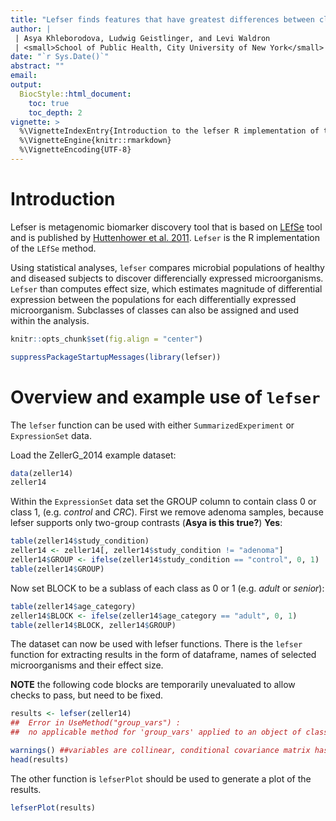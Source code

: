```yaml
---
title: "Lefser finds features that have greatest differences between classes."
author: |
 | Asya Khleborodova, Ludwig Geistlinger, and Levi Waldron
 | <small>School of Public Health, City University of New York</small>
date: "`r Sys.Date()`"
abstract: ""
email:
output:
  BiocStyle::html_document:
    toc: true
    toc_depth: 2
vignette: >
  %\VignetteIndexEntry{Introduction to the lefser R implementation of the popular LEfSE software for biomarker discovery in microbiome analysis.}
  %\VignetteEngine{knitr::rmarkdown}
  %\VignetteEncoding{UTF-8}
---
```


# Introduction

Lefser is metagenomic biomarker discovery tool that is based on [LEfSe](https://huttenhower.sph.harvard.edu/galaxy/) tool and is published by [Huttenhower et al. 2011](https://www.ncbi.nlm.nih.gov/pmc/articles/PMC3218848/). `Lefser` is the R implementation of the `LEfSe` method.

Using statistical analyses, `lefser` compares microbial populations of healthy and diseased subjects to discover differencially expressed microorganisms. `Lefser` than computes effect size, which estimates magnitude of differential expression between the populations for each differentially expressed microorganism. Subclasses of classes can also be assigned and used within the analysis.

```r
knitr::opts_chunk$set(fig.align = "center")
```

```r
suppressPackageStartupMessages(library(lefser))
```

# Overview and example use of `lefser`

The `lefser` function can be used with either `SummarizedExperiment`
or `ExpressionSet` data.

Load the ZellerG_2014 example dataset:

```r
data(zeller14)
zeller14
```

Within the `ExpressionSet` data set the GROUP column to contain class 0 or class 1, (e.g. *control* and *CRC*). First we remove adenoma samples, because lefser supports only two-group contrasts (**Asya is this true?**) **Yes**:

```r
table(zeller14$study_condition)
zeller14 <- zeller14[, zeller14$study_condition != "adenoma"]
zeller14$GROUP <- ifelse(zeller14$study_condition == "control", 0, 1)
table(zeller14$GROUP)
```


Now set BLOCK to be a sublass of each class as 0 or 1 (e.g. *adult* or *senior*):

```r
table(zeller14$age_category)
zeller14$BLOCK <- ifelse(zeller14$age_category == "adult", 0, 1)
table(zeller14$BLOCK, zeller14$GROUP)
```

The dataset can now be used with lefser functions. There is the `lefser` function for extracting
results in the form of dataframe, names of selected microorganisms and their effect size.

**NOTE** the following code blocks are temporarily unevaluated to allow checks to pass, but need to be fixed.

```r
results <- lefser(zeller14)
##  Error in UseMethod("group_vars") :
##  no applicable method for 'group_vars' applied to an object of class ##  "logical"

warnings() ##variables are collinear, conditional covariance matrix has zero diagonal elements - maybe need a different example, or to explain what the collinear variables are and the consequences
head(results)
```

The other function is `lefserPlot` should be used to generate a plot of the results.

```r
lefserPlot(results)
```
